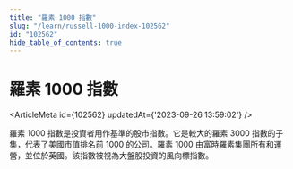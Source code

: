```yaml
---
title: "羅素 1000 指數"
slug: "/learn/russell-1000-index-102562"
id: "102562"
hide_table_of_contents: true
---
```



# 羅素 1000 指數

<ArticleMeta id={102562} updatedAt={'2023-09-26 13:59:02'} />
<div className='border-solid border-b border-t-0 my-4 border-[var(--ifm-color-gray-300)]' />

羅素 1000 指數是投資者用作基準的股市指數。它是較大的羅素 3000 指數的子集，代表了美國市值排名前 1000 的公司。羅素 1000 由富時羅素集團所有和運營，並位於英國。該指數被視為大盤股投資的風向標指數。
